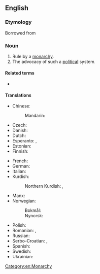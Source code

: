 ==English==
{{wikipedia}}

===Etymology===
Borrowed from {{bor|en|fr|monarchisme}}

===Noun===
{{en-noun|~}}

# Rule by a [[monarchy]].
# The advocacy of such a [[political]] system.

====Related terms====
* {{l|en|monarchist}}

====Translations====
{{trans-top|advocacy of the monarchistic political system}}
* Chinese:
*: Mandarin: {{t-needed|cmn}}
* Czech: {{t|cs|monarchismus|m}}
* Danish: {{t|da|monarkisme|c}}
* Dutch: {{t+|nl|monarchisme|m}}
* Esperanto: {{t|eo|monarĥismo}}, {{t|eo|monarkismo}}
* Estonian: {{t|et|monarhism}}
* Finnish: {{t+|fi|monarkismi}}
{{trans-mid}}
* French: {{t+|fr|monarchisme|m}}
* German: {{t|de|Monarchismus|m}}
* Italian: {{t+|it|monarchismo|m}}
* Kurdish:
*: Northern Kurdish: {{t+|kmr|monarşîzm|f}}, {{t+|kmr|keyperestî|f}}
* Manx: {{t|gv|ard-reeaghys|m}}
* Norwegian:
*: Bokmål: {{t|nb|monarkisme|m}}
*: Nynorsk: {{t|nn|monarkisme|m}}
* Polish: {{t|pl|monarchizm|m}}
* Romanian: {{t+|ro|monarhism|m}}, {{t+|ro|regalism|m}}
* Russian: {{t+|ru|монархизм|m}}
* Serbo-Croatian: {{t|sh|монархизам|m}}, {{t+|sh|monarhizam|m}}
* Spanish: {{t|es|monarquismo|m}}
* Swedish: {{t|sv|monarkism|c}}
* Ukrainian: {{t|uk|монархізм|m}}
{{trans-bottom}}

[[Category:en:Monarchy]]